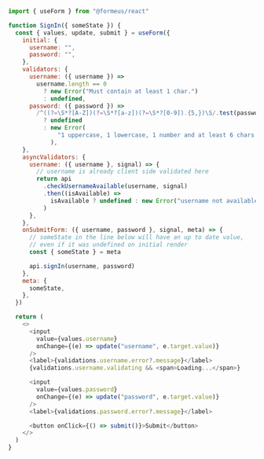 ```js showLineNumbers copy
import { useForm } from "@formeus/react"

function SignIn({ someState }) {
  const { values, update, submit } = useForm({
    initial: {
      username: "",
      password: "",
    },
    validators: {
      username: ({ username }) =>
        username.length == 0
          ? new Error("Must contain at least 1 char.")
          : undefined,
      password: ({ password }) =>
        /^((?=\S*?[A-Z])(?=\S*?[a-z])(?=\S*?[0-9]).{5,})\S/.test(password)
          ? undefined
          : new Error(
              "1 uppercase, 1 lowercase, 1 number and at least 6 chars."
            ),
    },
    asyncValidators: {
      username: ({ username }, signal) => {
        // username is already client side validated here
        return api
          .checkUsernameAvailable(username, signal)
          .then((isAvailable) =>
            isAvailable ? undefined : new Error("username not available")
          )
      },
    },
    onSubmitForm: ({ username, password }, signal, meta) => {
      // someState in the line below will have an up to date value,
      // even if it was undefined on initial render
      const { someState } = meta

      api.signIn(username, password)
    },
    meta: {
      someState,
    },
  })

  return (
    <>
      <input
        value={values.username}
        onChange={(e) => update("username", e.target.value)}
      />
      <label>{validations.username.error?.message}</label>
      {validations.username.validating && <span>Loading...</span>}

      <input
        value={values.password}
        onChange={(e) => update("password", e.target.value)}
      />
      <label>{validations.password.error?.message}</label>

      <button onClick={() => submit()}>Submit</button>
    </>
  )
}
```
